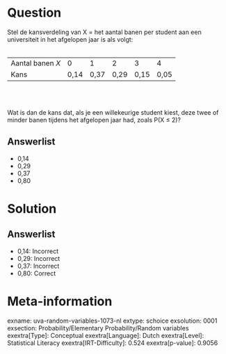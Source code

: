 Question
========

Stel de kansverdeling van X = het aantal banen per student aan een
universiteit in het afgelopen jaar is als volgt:\
\

  ------------------ ------ ------ ------ ------ ------
  Aantal banen *X*   0      1      2      3      4
  Kans               0,14   0,37   0,29   0,15   0,05
  ------------------ ------ ------ ------ ------ ------

\
\

Wat is dan de kans dat, als je een willekeurige student kiest, deze twee
of minder banen tijdens het afgelopen jaar had, zoals P(X ≤ 2)?

Answerlist
----------

* 0,14
* 0,29
* 0,37
* 0,80

Solution
========

Answerlist
----------

* 0,14: Incorrect
* 0,29: Incorrect
* 0,37: Incorrect
* 0,80: Correct

Meta-information
================
exname: uva-random-variables-1073-nl
extype: schoice
exsolution: 0001
exsection: Probability/Elementary Probability/Random variables
exextra[Type]: Conceptual
exextra[Language]: Dutch
exextra[Level]: Statistical Literacy
exextra[IRT-Difficulty]: 0.524
exextra[p-value]: 0.9056
